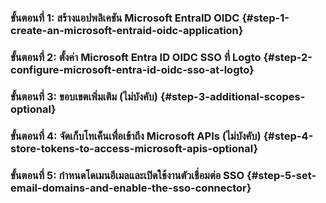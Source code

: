 
### ขั้นตอนที่ 1: สร้างแอปพลิเคชัน Microsoft EntraID OIDC \{#step-1-create-an-microsoft-entraid-oidc-application}

<Step1 />

### ขั้นตอนที่ 2: ตั้งค่า Microsoft Entra ID OIDC SSO ที่ Logto \{#step-2-configure-microsoft-entra-id-oidc-sso-at-logto}

<Step2 />

### ขั้นตอนที่ 3: ขอบเขตเพิ่มเติม (ไม่บังคับ) \{#step-3-additional-scopes-optional}

<Step3 />

### ขั้นตอนที่ 4: จัดเก็บโทเค็นเพื่อเข้าถึง Microsoft APIs (ไม่บังคับ) \{#step-4-store-tokens-to-access-microsoft-apis-optional}

<Step4 />

### ขั้นตอนที่ 5: กำหนดโดเมนอีเมลและเปิดใช้งานตัวเชื่อมต่อ SSO \{#step-5-set-email-domains-and-enable-the-sso-connector}

<Step5 />
